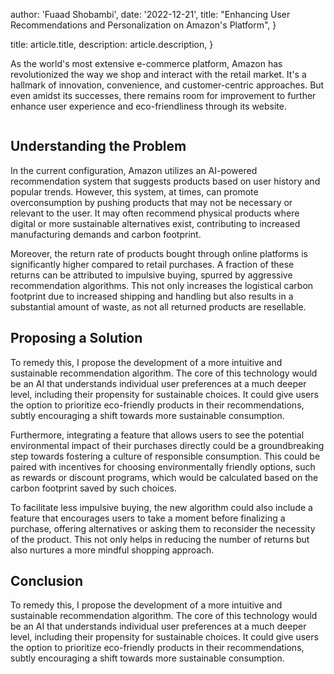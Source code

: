 
  author: 'Fuaad Shobambi',
  date: '2022-12-21',
  title:
    "Enhancing User Recommendations and Personalization on Amazon's Platform",
}

  title: article.title,
  description: article.description,
}


As the world's most extensive e-commerce platform, Amazon has revolutionized the way we shop and interact with the retail market. It's a hallmark of innovation, convenience, and customer-centric approaches. But even amidst its successes, there remains room for improvement to further enhance user experience and eco-friendliness through its website.

<Image src={designSystem} alt="" />

## Understanding the Problem

In the current configuration, Amazon utilizes an AI-powered recommendation system that suggests products based on user history and popular trends. However, this system, at times, can promote overconsumption by pushing products that may not be necessary or relevant to the user. It may often recommend physical products where digital or more sustainable alternatives exist, contributing to increased manufacturing demands and carbon footprint.

Moreover, the return rate of products bought through online platforms is significantly higher compared to retail purchases. A fraction of these returns can be attributed to impulsive buying, spurred by aggressive recommendation algorithms. This not only increases the logistical carbon footprint due to increased shipping and handling but also results in a substantial amount of waste, as not all returned products are resellable.

## Proposing a Solution

To remedy this, I propose the development of a more intuitive and sustainable recommendation algorithm. The core of this technology would be an AI that understands individual user preferences at a much deeper level, including their propensity for sustainable choices. It could give users the option to prioritize eco-friendly products in their recommendations, subtly encouraging a shift towards more sustainable consumption.

Furthermore, integrating a feature that allows users to see the potential environmental impact of their purchases directly could be a groundbreaking step towards fostering a culture of responsible consumption. This could be paired with incentives for choosing environmentally friendly options, such as rewards or discount programs, which would be calculated based on the carbon footprint saved by such choices.

To facilitate less impulsive buying, the new algorithm could also include a feature that encourages users to take a moment before finalizing a purchase, offering alternatives or asking them to reconsider the necessity of the product. This not only helps in reducing the number of returns but also nurtures a more mindful shopping approach.

## Conclusion

To remedy this, I propose the development of a more intuitive and sustainable recommendation algorithm. The core of this technology would be an AI that understands individual user preferences at a much deeper level, including their propensity for sustainable choices. It could give users the option to prioritize eco-friendly products in their recommendations, subtly encouraging a shift towards more sustainable consumption.
